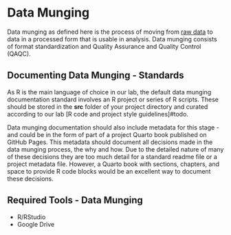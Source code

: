 # Data Munging

Data munging as defined here is the process of moving from [raw data](@sec-rawdata) to data in a processed form that is usable in analysis. Data munging consists of format standardization and Quality Assurance and Quality Control (QAQC).

## Documenting Data Munging - Standards

As R is the main language of choice in our lab, the default data munging documentation standard involves an R project or series of R scripts. These should be stored in the **src** folder of your project directory and curated according to our lab \[R code and project style guidelines\]#todo.

Data munging documentation should also include metadata for this stage - and could be in the form of part of a project Quarto book published on GitHub Pages. This metadata should document all decisions made in the data munging process, the why and how. Due to the detailed nature of many of these decisions they are too much detail for a standard readme file or a project metadata file. However, a Quarto book with sections, chapters, and space to provide R code blocks would be an excellent way to document these decisions.

::: callout-tip
## Required Tools - Data Munging

-   R/RStudio
-   Google Drive
:::
